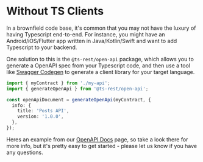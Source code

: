 # Without TS Clients

In a brownfield code base, it's common that you may not have the luxury of having Typescript end-to-end. For instance, you might have an Android/iOS/Flutter app written in Java/Kotlin/Swift and want to add Typescript to your backend.

One solution to this is the `@ts-rest/open-api` package, which allows you to generate a OpenAPI spec from your Typescript code, and then use a tool like [Swagger Codegen](https://swagger.io/tools/swagger-codegen/) to generate a client library for your target language.

```typescript
import { myContract } from './my-api';
import { generateOpenApi } from '@ts-rest/open-api';

const openApiDocument = generateOpenApi(myContract, {
  info: {
    title: 'Posts API',
    version: '1.0.0',
  },
});
```

Heres an example from our [OpenAPI Docs](/docs/open-api) page, so take a look there for more info, but it's pretty easy to get started - please let us know if you have any questions.
